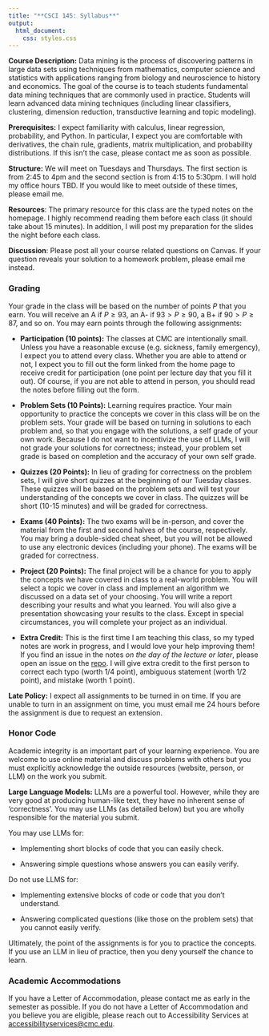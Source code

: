 ```yaml
---
title: "**CSCI 145: Syllabus**"
output:
  html_document:
    css: styles.css
---
```


**Course Description:**
Data mining is the process of discovering patterns in large data sets using techniques from mathematics, computer science and statistics with applications ranging from biology and neuroscience to history and economics. The goal of the course is to teach students fundamental data mining techniques that are commonly used in practice. Students will learn advanced data mining techniques (including linear classifiers, clustering, dimension reduction, transductive learning and topic modeling).

**Prerequisites:** I expect familiarity with calculus, linear regression, probability, and Python. In particular, I expect you are comfortable with derivatives, the chain rule, gradients, matrix multiplication, and probability distributions. If this isn't the case, please contact me as soon as possible.

**Structure:** We will meet on Tuesdays and Thursdays. The first section is from 2:45 to 4pm and the second section is from 4:15 to 5:30pm. I will hold my office hours TBD. If you would like to meet outside of these times, please email me.

**Resources**: The primary resource for this class are the typed notes on the homepage. I highly recommend reading them before each class (it should take about 15 minutes). In addition, I will post my preparation for the slides the night before each class.

**Discussion**: Please post all your course related questions on Canvas. If your question reveals your solution to a homework problem, please email me instead.

### **Grading**

Your grade in the class will be based on the number of points $P$ that you earn. You will receive an A if $P \geq 93$, an A- if $93 > P \geq 90$, a B+ if $90 > P \geq 87$, and so on. You may earn points through the following assignments:

- **Participation (10 points):**
The classes at CMC are intentionally small. Unless you have a reasonable excuse (e.g. sickness, family emergency), I expect you to attend every class. Whether you are able to attend or not, I expect you to fill out the form linked from the home page to receive credit for participation (one point per lecture day that you fill it out). Of course, if you are not able to attend in person, you should read the notes before filling out the form. 

- **Problem Sets (10 Points):**
Learning requires practice. Your main opportunity to practice the concepts we cover in this class will be on the problem sets. Your grade will be based on turning in solutions to each problem and, so that you engage with the solutions, a self grade of your own work. Because I do not want to incentivize the use of LLMs, I will not grade your solutions for correctness; instead, your problem set grade is based on completion and the accuracy of your own self grade.

- **Quizzes (20 Points):**
In lieu of grading for correctness on the problem sets, I will give short quizzes at the beginning of our Tuesday classes. These quizzes will be based on the problem sets and will test your understanding of the concepts we cover in class. The quizzes will be short (10-15 minutes) and will be graded for correctness.

- **Exams (40 Points):**
The two exams will be in-person, and cover the material from the first and second halves of the course, respectively. You may bring a double-sided cheat sheet, but you will not be allowed to use any electronic devices (including your phone). The exams will be graded for correctness.

- **Project (20 Points):**
The final project will be a chance for you to apply the concepts we have covered in class to a real-world problem. You will select a topic we cover in class and implement an algorithm we discussed on a data set of your choosing. You will write a report describing your results and what you learned. You will also give a presentation showcasing your results to the class. Except in special circumstances, you will complete your project as an individual. 

- **Extra Credit:**
This is the first time I am teaching this class, so my typed notes are work in progress, and I would love your help improving them! If you find an issue in the notes *on the day of the lecture or later*, please open an issue on the [repo](https://github.com/rtealwitter/datamining2025). I will give extra credit to the first person to correct each typo (worth 1/4 point), ambiguous statement (worth 1/2 point), and mistake (worth 1 point).

**Late Policy:**
I expect all assignments to be turned in on time. If you are unable to turn in an assignment on time, you must email me 24 hours before the assignment is due to request an extension.

### **Honor Code**
Academic integrity is an important part of your learning experience. You are welcome to use online material and discuss problems with others but you must explicitly acknowledge the outside resources (website, person, or LLM) on the work you submit.

**Large Language Models:** LLMs are a powerful tool. However, while they are very good at producing human-like text, they have no inherent sense of 'correctness'. You may use LLMs (as detailed below) but you are wholly responsible for the material you submit.

You may use LLMs for:

- Implementing short blocks of code that you can easily check.

- Answering simple questions whose answers you can easily verify.

Do not use LLMS for:

- Implementing extensive blocks of code or code that you don't understand.

- Answering complicated questions (like those on the problem sets) that you cannot easily verify. 

Ultimately, the point of the assignments is for you to practice the concepts. If you use an LLM in lieu of practice, then you deny yourself the chance to learn.

### **Academic Accommodations**
If you have a Letter of Accommodation, please contact me as early in the semester as possible. If you do not have a Letter of Accommodation and you believe you are eligible, please reach out to Accessibility Services at [accessibilityservices@cmc.edu](mailto:accessibilityservices@cmc.edu).
